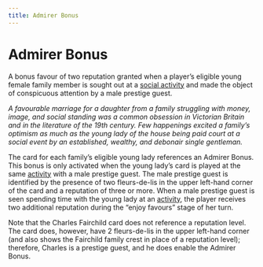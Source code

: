 ```yaml
---
title: Admirer Bonus
---
```


# Admirer Bonus

A bonus favour of two reputation granted when a player’s eligible young female family member is sought out at a [social activity](activity) and made the object of conspicuous attention by a male prestige guest.

*A favourable marriage for a daughter from a family struggling with money, image, and social standing was a common obsession in Victorian Britain and in the literature of the 19th century. Few happenings excited a family’s optimism as much as the young lady of the house being paid court at a social event by an established, wealthy, and debonair single gentleman.*

The card for each family’s eligible young lady references an Admirer Bonus. This bonus is only activated when the young lady’s card is played at the same [activity](activity) with a male prestige guest. The male prestige guest is identified by the presence of two fleurs-de-lis in the upper left-hand corner of the card and a reputation of three or more. When a male prestige guest is seen spending time with the young lady at an [activity](activity), the player receives two additional reputation during the “enjoy favours” stage of her turn.

Note that the Charles Fairchild card does not reference a reputation level. The card does, however, have 2 fleurs-de-lis in the upper left-hand corner (and also shows the Fairchild family crest in place of a reputation level); therefore, Charles is a prestige guest, and he does enable the Admirer Bonus.